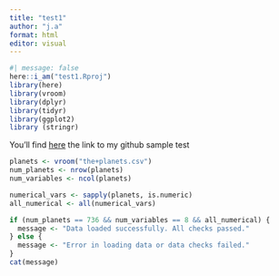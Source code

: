 ```yaml
---
title: "test1"
author: "j.a"
format: html
editor: visual
---
```


```r
#| message: false
here::i_am("test1.Rproj")
library(here)
library(vroom)
library(dplyr)
library(tidyr)
library(ggplot2)
library (stringr)
```

You'll find [here](https://github.com/jinane1amal/test1.git) the link to my github sample test

```r
planets <- vroom("the+planets.csv")
num_planets <- nrow(planets)
num_variables <- ncol(planets)

numerical_vars <- sapply(planets, is.numeric)
all_numerical <- all(numerical_vars)

if (num_planets == 736 && num_variables == 8 && all_numerical) {
  message <- "Data loaded successfully. All checks passed."
} else {
  message <- "Error in loading data or data checks failed."
}
cat(message)
```

